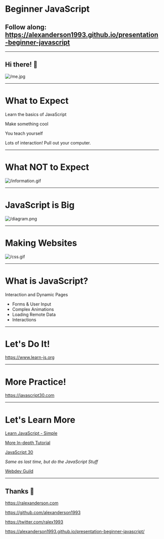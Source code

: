 
<Head>
  <title>Beginner JavaScript</title>
</Head>

# Beginner JavaScript

## Follow along: <https://alexanderson1993.github.io/presentation-beginner-javascript>

---

## Hi there! 👋

![/me.jpg](/me.jpg)

---

# What to Expect

Learn the basics of JavaScript

Make something cool

You teach yourself

Lots of interaction! Pull out your computer.

---

<div style={{display:'flex', flexDirection:'column', alignItems:'center'}}>

# What NOT to Expect

![/information.gif](/information.gif)

</div>

---

# JavaScript is Big

![/diagram.png](/diagram.png)

---

<Split>

# Making Websites

![/css.gif](/css.gif)

</Split>

---

# What is JavaScript?

Interaction and Dynamic Pages

- Forms & User Input
- Complex Animations
- Loading Remote Data
- Interactions

---

# Let's Do It!

<https://www.learn-js.org>

---

# More Practice!

<https://javascript30.com>

---

<Split>

# Let's Learn More

[Learn JavaScript - Simple](http://www.learn-js.org/en/Welcome)

[More In-depth Tutorial](https://developer.mozilla.org/en-US/docs/Learn/JavaScript)

[JavaScript 30](https://javascript30.com)

_Same as last time, but do the JavaScript Stuff_

[Webdev Guild](https://webdev-guild.github.io/apprentice/javascript.html)

</Split>

---

## Thanks 🙌

<https://ralexanderson.com>

<https://github.com/alexanderson1993>

<https://twitter.com/ralex1993>

<https://alexanderson1993.github.io/presentation-beginner-javascript/>
